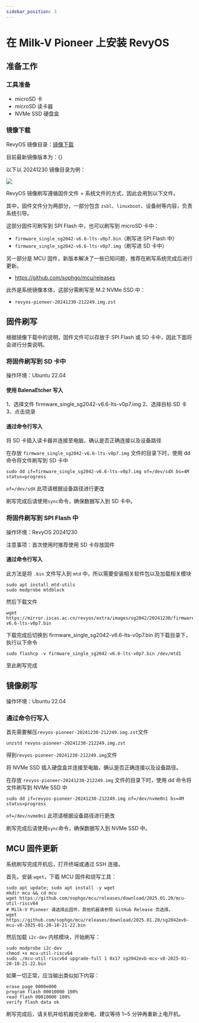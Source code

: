 ```yaml
---
sidebar_position: 3
---
```




# 在 Milk-V Pioneer 上安装 RevyOS

## 准备工作

### 工具准备

- microSD 卡
- microSD 读卡器
- NVMe SSD 硬盘盒

### 镜像下载

RevyOS 镜像目录：[镜像下载](https://mirror.iscas.ac.cn/revyos/extra/images/sg2042/)

目前最新镜像版本为：{<DownloadLink device="Milk-V Pioneer" />}

以下以 20241230 镜像目录为例：

![](/img/image-for-flash/pioneer-image-dir.png)

RevyOS 镜像刷写遵循固件文件 + 系统文件的方式，因此会用到以下文件。

其中，固件文件分为两部分，一部分包含 `zsbl`、`linuxboot`、设备树等内容，负责系统引导。

这部分固件可刷写到 SPI Flash 中，也可以刷写到 microSD 卡中：

- `firmware_single_sg2042-v6.6-lts-v0p7.bin`（刷写进 SPI Flash 中）
- `firmware_single_sg2042-v6.6-lts-v0p7.img`（刷写进 SD 卡中）

另一部分是 MCU 固件，新版本解决了一些已知问题，推荐在刷写系统完成后进行更新。

- https://github.com/sophgo/mcu/releases

此外是系统镜像本体，这部分需刷写至 M.2 NVMe SSD 中：

- `revyos-pioneer-20241230-212249.img.zst`

## 固件刷写

根据镜像下载中的说明，固件文件可以存放于 SPI Flash 或 SD 卡中，因此下面将会进行分类说明。

### 将固件刷写到 SD 卡中

操作环境：Ubuntu 22.04

#### 使用 BalenaEtcher 写入

1、选择文件 firmware_single_sg2042-v6.6-lts-v0p7.img
2、选择目标 SD 卡
3、点击烧录

#### 通过命令行写入

将 SD 卡插入读卡器并连接至电脑，确认是否正确连接以及设备路径

在存放 `firmware_single_sg2042-v6.6-lts-v0p7.img` 文件的目录下时，使用 dd 命令将文件刷写到 SD 卡中

```shell
sudo dd if=firmware_single_sg2042-v6.6-lts-v0p7.img of=/dev/sdX bs=4M status=progress
```

`of=/dev/sdX` 此项请根据设备路径进行更改

刷写完成后请使用`sync`命令，确保数据写入到 SD 卡中。

### 将固件刷写到 SPI Flash 中

操作环境：RevyOS 20241230

注意事项：首次使用时推荐使用 SD 卡存放固件

#### 通过命令行写入

此方法是将 `.bin` 文件写入到 `mtd` 中，所以需要安装相关软件包以及加载相关模块

```shell
sudo apt install mtd-utils
sudo modprobe mtdblock
```

然后下载文件

```shell
wget https://mirror.iscas.ac.cn/revyos/extra/images/sg2042/20241230/firmware_single_sg2042-v6.6-lts-v0p7.bin
```

下载完成后切换到 firmware_single_sg2042-v6.6-lts-v0p7.bin 的下载目录下，执行以下命令

```shell
sudo flashcp -v firmware_single_sg2042-v6.6-lts-v0p7.bin /dev/mtd1
```

至此刷写完成

## 镜像刷写

操作环境：Ubuntu 22.04

### 通过命令行写入

首先需要解压`revyos-pioneer-20241230-212249.img.zst`文件

```shell
unzstd revyos-pioneer-20241230-212249.img.zst
```

得到`revyos-pioneer-20241230-212249.img`文件

将 NVMe SSD 插入硬盘盒并连接至电脑，确认是否正确连接以及设备路径。

在存放 `revyos-pioneer-20241230-212249.img` 文件的目录下时，使用 dd 命令将文件刷写到 NVMe SSD 中

```shell
sudo dd if=revyos-pioneer-20241230-212249.img of=/dev/nvme0n1 bs=4M status=progress
```

`of=/dev/nvme0n1` 此项请根据设备路径进行更改

刷写完成后请使用`sync`命令，确保数据写入到 NVMe SSD 中。

## MCU 固件更新

系统刷写完成开机后，打开终端或通过 SSH 连接。

首先，安装 `wget`，下载 MCU 固件和烧写工具：

```shell
sudo apt update; sudo apt install -y wget
mkdir mcu && cd mcu
wget https://github.com/sophgo/mcu/releases/download/2025.01.20/mcu-util-riscv64
# Milk-V Pioneer 请选择此固件，其他机器请参照 GitHub Release 页选择。
wget https://github.com/sophgo/mcu/releases/download/2025.01.20/sg2042evb-mcu-v8-2025-01-20-10-21-22.bin
```

然后加载 `i2c-dev` 内核模块，开始刷写：

```shell
sudo modprobe i2c-dev
chmod +x mcu-util-riscv64
sudo ./mcu-util-riscv64 upgrade-full 1 0x17 sg2042evb-mcu-v8-2025-01-20-10-21-22.bin
```

如果一切正常，应当输出类似如下内容：

```log
erase page 0000e000
program flash 00010000 100%
read flash 00010000 100%
verify flash data ok
```

刷写完成后，请关机并给机器完全断电，建议等待 1~5 分钟再重新上电开机。